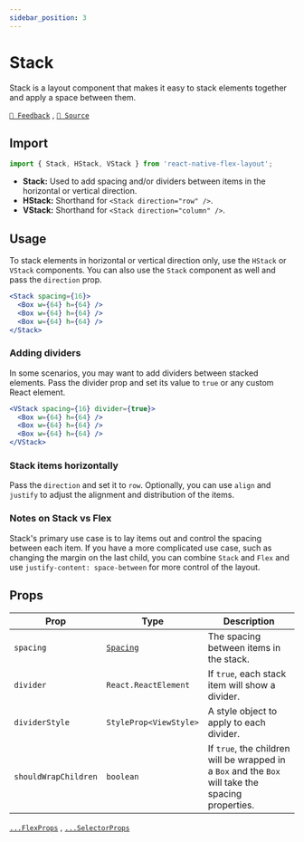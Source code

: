 ```yaml
---
sidebar_position: 3
---
```


# Stack

Stack is a layout component that makes it easy to stack elements together and apply a space between them.

[`💬 Feedback`](https://github.com/yamankatby/react-native-flex-layout/labels/stack) , [`🌱 Source`](https://github.com/yamankatby/react-native-flex-layout/blob/main/src/Stack.tsx)

## Import

```js
import { Stack, HStack, VStack } from 'react-native-flex-layout';
```

- **Stack:** Used to add spacing and/or dividers between items in the horizontal or vertical direction.
- **HStack:** Shorthand for `<Stack direction="row" />`.
- **VStack:** Shorthand for `<Stack direction="column" />`.

## Usage

To stack elements in horizontal or vertical direction only, use the `HStack` or `VStack` components. You can also use
the `Stack` component as well and pass the `direction` prop.

```jsx
<Stack spacing={16}>
  <Box w={64} h={64} />
  <Box w={64} h={64} />
  <Box w={64} h={64} />
</Stack>
```

### Adding dividers

In some scenarios, you may want to add dividers between stacked elements. Pass the divider prop and set its value
to `true` or any custom React element.

```jsx
<VStack spacing={16} divider={true}>
  <Box w={64} h={64} />
  <Box w={64} h={64} />
  <Box w={64} h={64} />
</VStack>
```

### Stack items horizontally

Pass the `direction` and set it to `row`. Optionally, you can use `align` and `justify` to adjust the alignment and
distribution of the items.

### Notes on Stack vs Flex

Stack's primary use case is to lay items out and control the spacing between each item. If you have a more complicated
use case, such as changing the margin on the last child, you can combine `Stack` and `Flex` and
use `justify-content: space-between` for more control of the layout.

## Props

| Prop                 | Type                              | Description                                                                                        |
| -------------------- | --------------------------------- | -------------------------------------------------------------------------------------------------- |
| `spacing`            | [`Spacing`](/docs/guides/spacing) | The spacing between items in the stack.                                                            |
| `divider`            | `React.ReactElement`              | If `true`, each stack item will show a divider.                                                    |
| `dividerStyle`       | `StyleProp<ViewStyle>`            | A style object to apply to each divider.                                                           |
| `shouldWrapChildren` | `boolean`                         | If `true`, the children will be wrapped in a `Box` and the `Box` will take the spacing properties. |

[`...FlexProps`](/docs/components/flex#props) , [`...SelectorProps`](/docs/components/selector#props)
